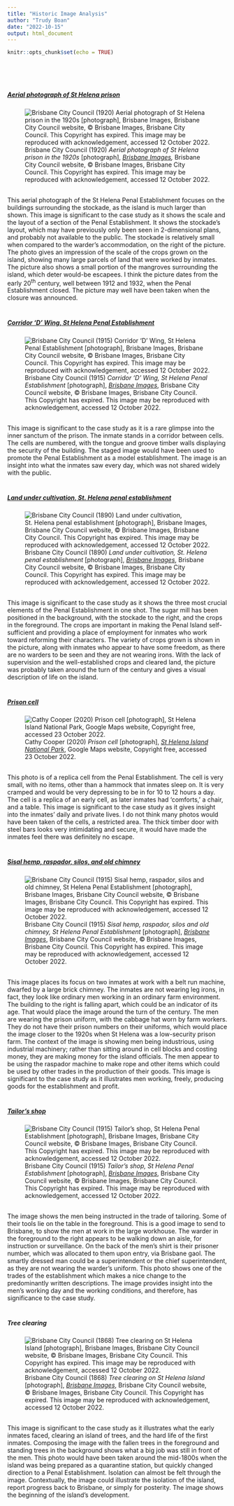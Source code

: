 ```yaml
---
title: "Historic Image Analysis"
author: "Trudy Boan"
date: "2022-10-15"
output: html_document
---
```


::: {style="margin-bottom:80px;"}
```r
knitr::opts_chunk$set(echo = TRUE)
```
:::

##### [*Aerial photograph of St Helena prison*]{.underline}

::: {style="margin-bottom:10px;"}
:::

![Brisbane City Council (1920) *Aerial photograph of St Helena prison in the 1920s* [photograph], [*Brisbane Images*](https://library-brisbane.ent.sirsidynix.net.au/client/en_AU/search/asset/23184/0)*,* Brisbane City Council website, © Brisbane Images, Brisbane City Council. This Copyright has expired. This image may be reproduced with acknowledgement, accessed 12 October 2022.](https://library-brisbane.ent.sirsidynix.net.au/client/en_AU/search/asset/23184/0){alt="Brisbane City Council (1920) Aerial photograph of St Helena prison in the 1920s [photograph], Brisbane Images, Brisbane City Council website, © Brisbane Images, Brisbane City Council. This Copyright has expired. This image may be reproduced with acknowledgement, accessed 12 October 2022."}

::: {style="margin-bottom:30px;"}
:::

This aerial photograph of the St Helena Penal Establishment focuses on the buildings surrounding the stockade, as the island is much larger than shown. This image is significant to the case study as it shows the scale and the layout of a section of the Penal Establishment. It shows the stockade's layout, which may have previously only been seen in 2-dimensional plans, and probably not available to the public. The stockade is relatively small when compared to the warder's accommodation, on the right of the picture. The photo gives an impression of the scale of the crops grown on the island, showing many large parcels of land that were worked by inmates. The picture also shows a small portion of the mangroves surrounding the island, which deter would-be escapees. I think the picture dates from the early 20^th^ century, well between 1912 and 1932, when the Penal Establishment closed. The picture may well have been taken when the closure was announced.

::: {style="margin-bottom:40px;"}
:::

##### [*Corridor 'D' Wing, St Helena Penal Establishment*]{.underline}

![Brisbane City Council (1915) *Corridor 'D' Wing, St Helena Penal Establishment* [photograph], [*Brisbane Images*](https://library-brisbane.ent.sirsidynix.net.au/client/en_AU/search/asset/23182/0), Brisbane City Council website, © Brisbane Images, Brisbane City Council. This Copyright has expired. This image may be reproduced with acknowledgement, accessed 12 October 2022.](https://library-brisbane.ent.sirsidynix.net.au/client/en_AU/search/asset/23182/0)

::: {style="margin-bottom:30px;"}
:::

This image is significant to the case study as it is a rare glimpse into the inner sanctum of the prison. The inmate stands in a corridor between cells. The cells are numbered, with the tongue and groove timber walls displaying the security of the building. The staged image would have been used to promote the Penal Establishment as a model establishment. The image is an insight into what the inmates saw every day, which was not shared widely with the public.

::: {style="margin-bottom:40px;"}
:::

##### [*Land under cultivation, St. Helena penal establishment*]{.underline}

![Brisbane City Council (1890) *Land under cultivation, St. Helena penal establishment* [photograph], [*Brisbane Images*](https://library-brisbane.ent.sirsidynix.net.au/client/en_AU/search/asset/23407/0), Brisbane City Council website, © Brisbane Images, Brisbane City Council. This Copyright has expired. This image may be reproduced with acknowledgement, accessed 12 October 2022.](https://library-brisbane.ent.sirsidynix.net.au/client/en_AU/search/asset/23407/0)

::: {style="margin-bottom:30px;"}
:::

This image is significant to the case study as it shows the three most crucial elements of the Penal Establishment in one shot. The sugar mill has been positioned in the background, with the stockade to the right, and the crops in the foreground. The crops are important in making the Penal Island self-sufficient and providing a place of employment for inmates who work toward reforming their characters. The variety of crops grown is shown in the picture, along with inmates who appear to have some freedom, as there are no warders to be seen and they are not wearing irons. With the lack of supervision and the well-established crops and cleared land, the picture was probably taken around the turn of the century and gives a visual description of life on the island.

::: {style="margin-bottom:40px;"}
:::

##### [*Prison cell*]{.underline}

![Cathy Cooper (2020) *Prison cell* [photograph], [*St Helena Island National Park*](https://www.google.com/maps/uv?pb=!1s0x6b93dfbbe18c8ef5%3A0x29c9140524331d61!3m1!7e164!15sCgIgAQ&hl=en&viewerState=ga&imagekey=!1e10!2sAF1QipOjxYz9FzSt2YTDv3aYUnhtDeYoYqC_hVA5gm0), Google Maps website, Copyright free, accessed 23 October 2022.](pics%20for%20assessment/images/Prison%20cell.png)

::: {style="margin-bottom:30px;"}
:::

This photo is of a replica cell from the Penal Establishment. The cell is very small, with no items, other than a hammock that inmates sleep on. It is very cramped and would be very depressing to be in for 10 to 12 hours a day. The cell is a replica of an early cell, as later inmates had 'comforts,' a chair, and a table. This image is significant to the case study as it gives insight into the inmates' daily and private lives. I do not think many photos would have been taken of the cells, a restricted area. The thick timber door with steel bars looks very intimidating and secure, it would have made the inmates feel there was definitely no escape.

::: {style="margin-bottom:40px;"}
:::

##### [*Sisal hemp, raspador, silos, and old chimney*]{.underline}

![Brisbane City Council (1915) *Sisal hemp, raspador, silos and old chimney, St Helena Penal Establishment* [photograph], [*Brisbane Images*](https://library-brisbane.ent.sirsidynix.net.au/client/en_AU/search/asset/23150/0), Brisbane City Council website, © Brisbane Images, Brisbane City Council. This Copyright has expired. This image may be reproduced with acknowledgement, accessed 12 October 2022.](https://library-brisbane.ent.sirsidynix.net.au/client/en_AU/search/asset/23150/0)

::: {style="margin-bottom:30px;"}
:::

This image places its focus on two inmates at work with a belt run machine, dwarfed by a large brick chimney. The inmates are not wearing leg irons, in fact, they look like ordinary men working in an ordinary farm environment. The building to the right is falling apart, which could be an indicator of its age. That would place the image around the turn of the century. The men are wearing the prison uniform, with the cabbage hat worn by farm workers. They do not have their prison numbers on their uniforms, which would place the image closer to the 1920s when St Helena was a low-security prison farm. The context of the image is showing men being industrious, using industrial machinery; rather than sitting around in cell blocks and costing money, they are making money for the island officials. The men appear to be using the raspador machine to make rope and other items which could be used by other trades in the production of their goods. This image is significant to the case study as it illustrates men working, freely, producing goods for the establishment and profit.

::: {style="margin-bottom:40px;"}
:::

##### [*Tailor's shop*]{.underline}

![Brisbane City Council (1915) *Tailor's shop, St Helena Penal Establishment* [photograph], [*Brisbane Images*](https://library-brisbane.ent.sirsidynix.net.au/client/en_AU/search/asset/23139/0), Brisbane City Council website, © Brisbane Images, Brisbane City Council. This Copyright has expired. This image may be reproduced with acknowledgement, accessed 12 October 2022.](https://library-brisbane.ent.sirsidynix.net.au/client/en_AU/search/asset/23139/0)

::: {style="margin-bottom:30px;"}
:::

The image shows the men being instructed in the trade of tailoring. Some of their tools lie on the table in the foreground. This is a good image to send to Brisbane, to show the men at work in the large workhouse. The warder in the foreground to the right appears to be walking down an aisle, for instruction or surveillance. On the back of the men's shirt is their prisoner number, which was allocated to them upon entry, via Brisbane gaol. The smartly dressed man could be a superintendent or the chief superintendent, as they are not wearing the warder's uniform. This photo shows one of the trades of the establishment which makes a nice change to the predominantly written descriptions. The image provides insight into the men's working day and the working conditions, and therefore, has significance to the case study.

::: {style="margin-bottom:40px;"}
:::

##### Tree clearing

![Brisbane City Council (1868) *Tree clearing on St Helena Island* [photograph], [*Brisbane Images*](https://library-brisbane.ent.sirsidynix.net.au/client/en_AU/search/asset/23385/0), Brisbane City Council website, © Brisbane Images, Brisbane City Council. This Copyright has expired. This image may be reproduced with acknowledgement, accessed 12 October 2022.](https://library-brisbane.ent.sirsidynix.net.au/client/en_AU/search/asset/23385/0)

::: {style="margin-bottom:30px;"}
:::

This image is significant to the case study as it illustrates what the early inmates faced, clearing an island of trees, and the hard life of the first inmates. Composing the image with the fallen trees in the foreground and standing trees in the background shows what a big job was still in front of the men. This photo would have been taken around the mid-1800s when the island was being prepared as a quarantine station, but quickly changed direction to a Penal Establishment. Isolation can almost be felt through the image. Contextually, the image could illustrate the isolation of the island, report progress back to Brisbane, or simply for posterity. The image shows the beginning of the island's development.
